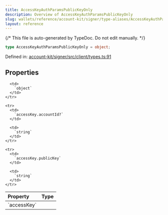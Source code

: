 ```yaml
---
title: AccessKeyAuthParamsPublicKeyOnly
description: Overview of AccessKeyAuthParamsPublicKeyOnly
slug: wallets/reference/account-kit/signer/type-aliases/AccessKeyAuthParamsPublicKeyOnly
layout: reference
---
```


{/* This file is auto-generated by TypeDoc. Do not edit manually. */}

```ts
type AccessKeyAuthParamsPublicKeyOnly = object;
```

Defined in: [account-kit/signer/src/client/types.ts:91](https://github.com/alchemyplatform/aa-sdk/blob/17aad1f572375d42a06c7e3238078a88a435d459/account-kit/signer/src/client/types.ts#L91)

## Properties

<table>
  <thead>
    <tr>
      <th align="left">Property</th>
      <th align="left">Type</th>
    </tr>
  </thead>

  <tbody>
    <tr>
      <td>
        <a id="accesskey" /> `accessKey`
      </td>

      <td>
        `object`
      </td>
    </tr>

    <tr>
      <td>
        `accessKey.accountId?`
      </td>

      <td>
        `string`
      </td>
    </tr>

    <tr>
      <td>
        `accessKey.publicKey`
      </td>

      <td>
        `string`
      </td>
    </tr>

  </tbody>
</table>
